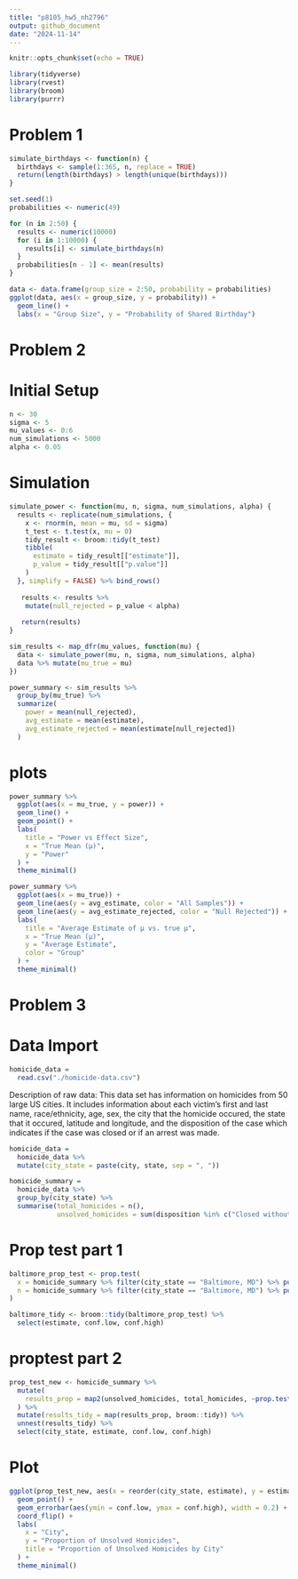 ```yaml
---
title: "p8105_hw5_nh2796"
output: github_document
date: "2024-11-14"
---
```


```r
knitr::opts_chunk$set(echo = TRUE)

library(tidyverse)
library(rvest)
library(broom)
library(purrr)
```

# Problem 1

```r
simulate_birthdays <- function(n) {
  birthdays <- sample(1:365, n, replace = TRUE)
  return(length(birthdays) > length(unique(birthdays)))
}
```

```r
set.seed(1)
probabilities <- numeric(49)

for (n in 2:50) {
  results <- numeric(10000)
  for (i in 1:10000) {
    results[i] <- simulate_birthdays(n)
  }
  probabilities[n - 1] <- mean(results)
}
```

```r
data <- data.frame(group_size = 2:50, probability = probabilities)
ggplot(data, aes(x = group_size, y = probability)) + 
  geom_line() + 
  labs(x = "Group Size", y = "Probability of Shared Birthday")
```


# Problem 2

# Initial Setup
```r
n <- 30
sigma <- 5
mu_values <- 0:6
num_simulations <- 5000
alpha <- 0.05
```

# Simulation

```r
simulate_power <- function(mu, n, sigma, num_simulations, alpha) {
  results <- replicate(num_simulations, {
    x <- rnorm(n, mean = mu, sd = sigma)
    t_test <- t.test(x, mu = 0)
    tidy_result <- broom::tidy(t_test)
    tibble(
      estimate = tidy_result[["estimate"]],
      p_value = tidy_result[["p.value"]]
    )
  }, simplify = FALSE) %>% bind_rows()
 
   results <- results %>%
    mutate(null_rejected = p_value < alpha)
  
   return(results)
}
```

```r
sim_results <- map_dfr(mu_values, function(mu) {
  data <- simulate_power(mu, n, sigma, num_simulations, alpha)
  data %>% mutate(mu_true = mu)
})
```


```r
power_summary <- sim_results %>%
  group_by(mu_true) %>%
  summarize(
    power = mean(null_rejected),
    avg_estimate = mean(estimate),
    avg_estimate_rejected = mean(estimate[null_rejected])
  )
```
 
# plots
```r
power_summary %>%
  ggplot(aes(x = mu_true, y = power)) +
  geom_line() +
  geom_point() +
  labs(
    title = "Power vs Effect Size",
    x = "True Mean (µ)",
    y = "Power"
  ) +
  theme_minimal()
```

```r
power_summary %>%
  ggplot(aes(x = mu_true)) +
  geom_line(aes(y = avg_estimate, color = "All Samples")) +
  geom_line(aes(y = avg_estimate_rejected, color = "Null Rejected")) +
  labs(
    title = "Average Estimate of µ vs. true µ",
    x = "True Mean (µ)",
    y = "Average Estimate",
    color = "Group"
  ) +
  theme_minimal()
```
  
# **Problem 3**

# Data Import
```r
homicide_data =
  read.csv("./homicide-data.csv")
```
Description of raw data: This data set has information on homicides from 50 large US cities. It includes information about each victim's first and last name, race/ethnicity, age, sex, the city that the homicide occured, the state that it occured, latitude and longitude, and the disposition of the case which indicates if the case was closed or if an arrest was made. 

```r
homicide_data = 
  homicide_data %>%
  mutate(city_state = paste(city, state, sep = ", "))
```

```r
homicide_summary =
  homicide_data %>%
  group_by(city_state) %>%
  summarise(total_homicides = n(), 
            unsolved_homicides = sum(disposition %in% c("Closed without arrest", "Open/No arrest")))
```
# Prop test part 1
```r

baltimore_prop_test <- prop.test(
  x = homicide_summary %>% filter(city_state == "Baltimore, MD") %>% pull(unsolved_homicides),
  n = homicide_summary %>% filter(city_state == "Baltimore, MD") %>% pull(total_homicides)
)

baltimore_tidy <- broom::tidy(baltimore_prop_test) %>% 
  select(estimate, conf.low, conf.high)
```

# proptest part 2
```r
prop_test_new <- homicide_summary %>% 
  mutate(
    results_prop = map2(unsolved_homicides, total_homicides, ~prop.test(.x, .y))
  ) %>% 
  mutate(results_tidy = map(results_prop, broom::tidy)) %>% 
  unnest(results_tidy) %>% 
  select(city_state, estimate, conf.low, conf.high)
```


# Plot
```r
ggplot(prop_test_new, aes(x = reorder(city_state, estimate), y = estimate)) +
  geom_point() +
  geom_errorbar(aes(ymin = conf.low, ymax = conf.high), width = 0.2) +
  coord_flip() + 
  labs(
    x = "City", 
    y = "Proportion of Unsolved Homicides",
    title = "Proportion of Unsolved Homicides by City"
  ) +
  theme_minimal()
```

